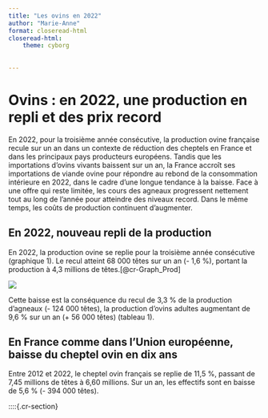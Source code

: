 ```yaml
---
title: "Les ovins en 2022"
author: "Marie-Anne"
format: closeread-html
closeread-html:
    theme: cyborg
    
    
---
```


# Ovins : en 2022, une production en repli et des prix record 

 En 2022, pour la troisième année consécutive, la production ovine française recule sur un an dans un contexte de réduction des cheptels en France et dans les principaux pays producteurs européens. Tandis que les importations d’ovins vivants baissent sur un an, la France accroît ses importations de viande ovine pour répondre au rebond de la consommation intérieure en 2022, dans le cadre d’une longue tendance à la baisse. Face à une offre qui reste limitée, les cours des agneaux progressent nettement tout au long de l’année pour atteindre des niveaux record. Dans le même temps, les coûts de production continuent d’augmenter.
 
 
## En 2022, nouveau repli de la production
 
 
 
::::{.cr-section}
 

 En 2022, la production ovine se replie pour la troisième année consécutive (graphique 1). Le recul atteint 68 000 têtes sur un an (- 1,6 %), portant la production à 4,3 millions de têtes.[@cr-Graph_Prod]
 
:::{#cr-Graph_Prod}
 
 ![](./img/Graph_Prod_Ovine.jpg)
:::
 
 
 Cette baisse est la conséquence du recul de 3,3 % de la production d’agneaux (- 124 000 têtes), la production d’ovins adultes augmentant de 9,6 % sur un an (+ 56 000 têtes) (tableau 1).
 
::::
 
## En France comme dans l’Union européenne, baisse du cheptel ovin en dix ans

Entre 2012 et 2022, le cheptel ovin français se replie de 11,5 %, passant de 7,45 millions de têtes à 6,60 millions. Sur un an, les effectifs sont en baisse de 5,6 % (- 394 000 têtes). 
 
 
::::{.cr-section}




